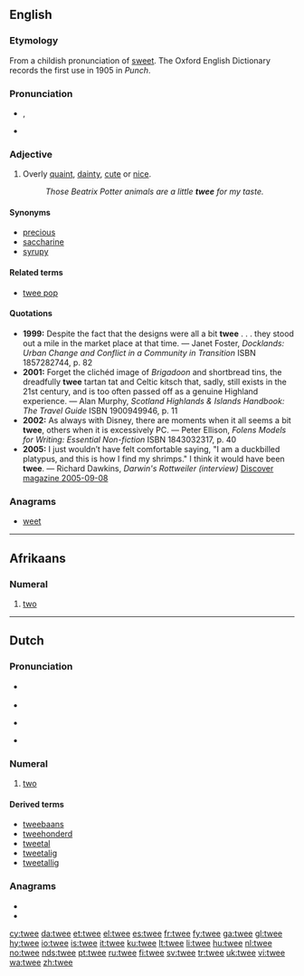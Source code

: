 ==English==

===Etymology===
From a childish pronunciation of [[sweet]]. The Oxford English Dictionary records the first use in 1905 in ''Punch''.

===Pronunciation===
* {{a|UK}} {{IPA|/twiː/}}, {{SAMPA|/twi:/}}
* {{rhymes|iː}}

===Adjective===
{{en-adj}}

# {{British|pejorative}} Overly [[quaint]], [[dainty]], [[cute]] or [[nice]].
#: ''Those Beatrix Potter animals are a little '''twee''' for my taste.''

====Synonyms====
* [[precious]]
* [[saccharine]]
* [[syrupy]]

====Related terms====
* [[twee pop]]

====Quotations====
* '''1999:''' Despite the fact that the designs were all a bit '''twee''' . . . they stood out a mile in the market place at that time. &mdash; Janet Foster, ''Docklands: Urban Change and Conflict in a Community in Transition'' ISBN 1857282744, p. 82
*'''2001:''' Forget the clichéd image of ''Brigadoon'' and shortbread tins, the dreadfully '''twee''' tartan tat and Celtic kitsch that, sadly, still exists in the 21st century, and is too often passed off as a genuine Highland experience. &mdash; Alan Murphy, ''Scotland Highlands & Islands Handbook: The Travel Guide'' ISBN 1900949946, p. 11
*'''2002:''' As always with Disney, there are moments when it all seems a bit '''twee''', others when it is excessively PC. &mdash; Peter Ellison, ''Folens Models for Writing: Essential Non-fiction'' ISBN 1843032317, p. 40
*'''2005:''' I just wouldn’t have felt comfortable saying, "I am a duckbilled platypus, and this is how I find my shrimps."  I think it would have been '''twee'''.  &mdash; Richard Dawkins, ''Darwin's Rottweiler (interview)'' [http://discovermagazine.com/2005/sep/darwins-rottweiler Discover magazine 2005-09-08]

===Anagrams===
* [[weet#English|weet]]

----

==Afrikaans==

===Numeral===
{{infl|af|numeral}}

# {{cardinal|lang=af}} [[two]]

----

==Dutch==

===Pronunciation===
* {{a|BE}} {{IPA|/tweː/|lang=nl}}
* {{audio|Nl-twee (Belgium).ogg|audio (Belgium)}}
* {{a|NL}} {{IPA|/tʋeː/|lang=nl}}
* {{audio|Nl-twee.ogg|audio (Netherlands)}}

===Numeral===
{{cardinalbox|nl|1|2|3|een|drie|ord=tweede}}
{{infl|nl|numeral}}

# {{cardinal|lang=nl}}  [[two]]

====Derived terms====
* [[tweebaans]]
* [[tweehonderd]]
* [[tweetal]]
* [[tweetalig]]
* [[tweetallig]]

===Anagrams===
* {{l|nl|weet}}
* {{l|nl|wete}}

[[cy:twee]]
[[da:twee]]
[[et:twee]]
[[el:twee]]
[[es:twee]]
[[fr:twee]]
[[fy:twee]]
[[ga:twee]]
[[gl:twee]]
[[hy:twee]]
[[io:twee]]
[[is:twee]]
[[it:twee]]
[[ku:twee]]
[[lt:twee]]
[[li:twee]]
[[hu:twee]]
[[nl:twee]]
[[no:twee]]
[[nds:twee]]
[[pt:twee]]
[[ru:twee]]
[[fi:twee]]
[[sv:twee]]
[[tr:twee]]
[[uk:twee]]
[[vi:twee]]
[[wa:twee]]
[[zh:twee]]